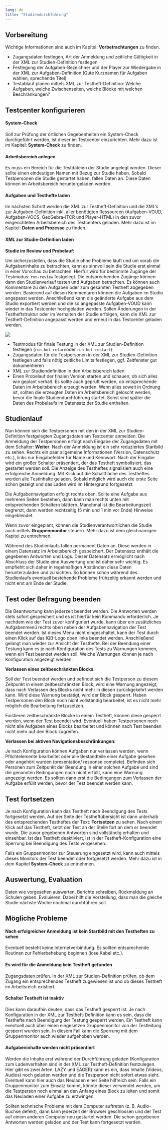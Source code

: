 ```yaml
---
lang: de
title: "Studiendurchführung"
---
```


## Vorbereitung

::: {.callout-note}
Wichtige Informationen sind auch im Kapitel: **Vorbetrachtungen** zu finden.
:::

* Zugangsdaten festlegen, Art der Anmeldung und zeitliche Gültigkeit in der XML zur Studien-Definition festlegen
* Festlegung der Aufgaben-Bezeichner und der Player zur Wiedergabe in der XML zur Aufgaben-Definition (Gute Kurznamen für Aufgaben wählen, sprechende Titel)
* Testablauf planen mittels XML zur Testheft-Definition: Welche Aufgaben, welche Zwischenseiten, welche Blöcke mit welchen Beschränkungen?

## Testcenter konfigurieren

#### System-Check

Soll zur Prüfung der örtlichen Gegebenheiten ein System-Check durchgeführt werden, ist dieser im Testcenter einzurichten. Mehr dazu ist im Kapitel: **System-Check** zu finden.

#### Arbeitsbereich anlegen

Es muss ein Bereich für die Testdateien der Studie angelegt werden. Dieser sollte einen eindeutigen Namen mit Bezug zur Studie haben. Sobald Testpersonen die Studie gestartet haben, fallen Daten an. Diese Daten können im Arbeitsbereich heruntergeladen werden.

#### Aufgaben und Testhefte laden

Im nächsten Schritt werden die XML zur Testheft-Definition und die XML's zur Aufgaben-Definition inkl. aller benötigten Ressourcen (Aufgaben-VOUD, Aufgaben-VOCS, GeoGebra-ITCR und Player-HTML) in den zuvor eingerichteten Arbeitsbereich des Testcenters geladen. Mehr dazu ist im Kapitel: **Daten und Prozesse** zu finden. 

#### XML zur Studie-Definition laden

**Studie im Review und Probelauf:**

Um sicherzustellen, dass die Studie ohne Probleme läuft und um vorab die Aufgabeninhalte zu betrachten, kann es sinnvoll sein die Studie erst einmal in einer Vorschau zu betrachten. Hierfür wird für bestimmte Zugänge der Testmodus: `run-review` festgelegt. Die entsprechenden Zugänge können dann den Studienverlauf testen und Aufgaben betrachten. Es können auch Kommentare zu den Aufgaben oder zum gesamten Testheft abgegeben werden. Basierend auf diesen Kommentaren können die Aufgaben im Studio angepasst werden. Anschließend kann die geänderte Aufgabe aus dem Studio exportiert werden und die so angepasste Aufgaben-VOUD kann wieder in das Testcenter hochgeladen werden. Sollen Änderungen in der Testheftstruktur oder im Verhalten der Studie erfolgen, kann die XML zur Testheft-Definition angepasst werden und erneut in das Testcenter geladen werden.

![](Pictures/TC_Schalter_Review_Kommentar.png)

* Testmodus für finale Testung in der XML zur Studien-Definition festlegen (`run-hot-return`oder `run-hot-restart`)
* Zugangsdaten für die Testpersonen in der XML zur Studien-Definition festlegen und falls nötig zeitliche Limits festlegen, ggf. Zeitfenster gut dokumentieren
* XML zur Studiendefinition in den Arbeitsbereich laden
* Einen Probelauf der finalen Version starten und schauen, ob sich alles wie geplant verhält. Es sollte auch geprüft werden, ob entsprechende Daten im Arbeitsbereich erzeugt werden. Wenn alles soweit in Ordnung ist, sollten die erzeugten Daten im Arbeitsbereich gelöscht werden, bevor die finale Studiendurchführung startet. Sonst sind später die Daten des Probelaufs im Datensatz der Studie enthalten.

## Studienlauf

Nun können sich die Testpersonen mit den in der XML zur Studien-Definition festgelegten Zugangsdaten am Testcenter anmelden. Die Anmeldung der Testpersonen erfolgt nach Eingabe der Zugangsdaten mit dem Schalter: **Weiter**. Nach der Anmeldung ist ein sehr reduziertes Startbild zu sehen. Rechts ein paar allgemeine Informationen (Version, Datenschutz etc.), links nur Eingabefelder für Name und Kennwort. Nach der Eingabe wird ein großer Schalter präsentiert, der das Testheft symbolisiert, das gestartet werden soll. Die Anzeige des Testheftes signalisiert auch eine erfolgreiche Anmeldung. Mit Klick auf die Schaltfläche des Testheftes werden alle Testinhalte geladen. Sobald möglich wird auch die erste Seite schon gezeigt und das Laden wird im Hintergrund fortgesetzt.

Die Aufgabennavigation erfolgt rechts oben. Sollte eine Aufgabe aus mehreren Seiten bestehen, dann kann man rechts unten mit entsprechenden Schaltern blättern. Manchmal ist die Bearbeitungszeit begrenzt, dann werden rechtzeitig (5 min und 1 min vor Ende) Hinweise eingeblendet.

Wenn zuvor eingeplant, können die Studienverantwortlichen die Studie auch mittels **Gruppenmonitor** steuern. Mehr dazu ist dem gleichnamigen Kapitel zu entnehmen.

::: {.callout-important}
Während des Studienlaufs fallen permanent Daten an. Diese werden in einem Datensatz im Arbeitsbereich gespeichert. Der Datensatz enthält die gegebenen Antworten und Logs. Dieser Datensatz ermöglicht nach Abschluss der Studie eine Auswertung und ist daher sehr wichtig. Es empfiehlt sich daher in regelmäßigen Abständen diese Daten herunterzuladen und zu sichten. So können schon während des Studienlaufs eventuell bestehende Probleme frühzeitig erkannt werden und nicht erst am Ende der Studie.
:::

## Test oder Befragung beenden

Die Beantwortung kann jederzeit beendet werden. Die Antworten werden stets sofort gespeichert und es ist hierfür kein Kommando erforderlich. Je nachdem wie der Test zuvor konfiguriert wurde, kann über ein zusätzliches Aufgabenmenü rechts oben neben der Aufgabennavigation der Test beendet werden. Ist dieses Menu nicht eingeschaltet, kann der Test durch einen Klick auf das IQB-Logo oben links beendet werden. Anschließend gelangt man wieder zur Ansicht der Testhefte. Bei der Beendung einer Testung kann es je nach Konfiguration des Tests zu Warnungen kommen, wenn ein Test beendet werden soll. Welche Warnungen können je nach Konfiguration angezeigt werden:

**Verlassen eines zeitbeschränkten Blocks:**

Soll der Test beendet werden und befindet sich die Testperson zu diesem Zeitpunkt in einem zeitbeschränkten Block, wird eine Warnung angezeigt, dass nach Verlassen des Blocks nicht mehr in diesen zurückgekehrt werden kann. Wird diese Warnung bestätigt, wird der Block gesperrt. Haben Testpersonen den Block noch nicht vollständig bearbeitet, ist es nicht mehr möglich die Bearbeitung fortzusetzen.

::: {.callout-important}
Existieren zeitbeschränkte Blöcke in einem Testheft, können diese gesperrt werden, wenn der Test beendet wird. Eventuell haben Testpersonen noch nicht alle Aufgaben eines Blocks bearbeitet und können nach Test beenden nicht mehr auf den Block zugreifen.
:::

**Verlassen bei aktiven Navigationsbeschränkungen:**

Je nach Konfiguration können Aufgaben nur verlassen werden, wenn Pflichtelemente bearbeitet oder alle Bestandteile einer Aufgabe gesehen oder angehört wurden (presentation/ response complete). Befinden sich Personen zum Zeitpunkt der Beendung in einer solchen Aufgabe und sind die genannten Bedingungen noch nicht erfüllt, kann eine Warnung angezeigt werden. Es sollten dann erst die Bedingungen zum Verlassen der Aufgabe erfüllt werden, bevor der Test beendet werden kann.

## Test fortsetzen

Je nach Konfiguration kann das Testheft nach Beendigung des Tests fortgesetzt werden. Auf der Seite der Testheftübersicht ist dann unterhalb des entsprechenden Testheftes der Text: **Fortsetzen** zu sehen. Nach einem Klick auf das Testheft, setzt der Test an der Stelle fort an dem er beendet wurde. Die zuvor gegebenen Antworten sind vollständig erhalten und einsehbar. Ist das Testheft deaktiviert, ist in der Testheft-Konfiguration eine Sperrung bei Beendigung des Tests vorgesehen.

::: {.callout-note}
Falls ein Gruppenmonitor zur Steuerung eingesetzt wird, kann auch mittels dieses Monitors der Test beendet oder fortgesetzt werden. Mehr dazu ist in dem Kapitel **System-Check** zu entnehmen.
:::

## Auswertung, Evaluation

Daten wie vorgesehen auswerten, Berichte schreiben, Rückmeldung an Schulen geben. Evaluieren: Dabei hilft die Vorstellung, dass man die gleiche Studie nächste Woche nochmal durchführen soll.

## Mögliche Probleme

#### Nach erfolgreicher Anmeldung ist kein Startbild mit den Testheften zu sehen

Eventuell besteht keine Internetverbindung. Es sollten entsprechende Routinen zur Fehlerbehebung beginnen (lose Kabel etc.).

#### Es wird für die Anmeldung kein Testheft gefunden

Zugangsdaten prüfen. In der XML zur Studien-Definition prüfen, ob dem Zugang ein entsprechendes Testheft zugewiesen ist und ob dieses Testheft im Arbeitsreich existiert.

#### Schalter Testheft ist inaktiv

Dies kann daraufhin deuten, dass das Testheft gesperrt ist. Je nach Konfiguration in der XML zur Testheft-Definition kann es sein, dass die Testhefte nach Beendigung der Testung gesperrt werden. Ein Testheft kann eventuell auch über einen eingesetzen Gruppenmonitor von der Testleitung gesperrt wurden sein. In diesem Fall kann die Sperrung mit dem Gruppenmonitor auch wieder aufgehoben werden.

#### Aufgabeninhalte werden nicht präsentiert

Werden die Inhalte erst während der Durchführung geladen (Konfiguration zum Ladenverhalten sind in der XML zur Testheft-Definition festzulegen. Hier gibt es zwei Arten: LAZY und EAGER) kann es ein, dass Inhalte (Videos, Audios) noch geladen werden und die Testperson nicht sofort etwas sieht. Eventuell kann hier auch das Neuladen einer Seite hilfreich sein. Falls ein Gruppenmonitor zum Einsatz kommt, könnte dieser verwendet werden, um die Testperson noch einmal an den Anfang eines Block zu leiten und somit das Neuladen einer Aufgabe zu erzwingen.

::: {.callout-tip}
Sollten technische Probleme mit dem Computer auftreten (z. B. Audio-Buchse defekt), dann kann jederzeit der Browser geschlossen und der Test auf einem anderen Computer neu gestartet werden. Die schon gegebenen Antworten werden geladen und der Test kann fortgesetzt werden.
:::


